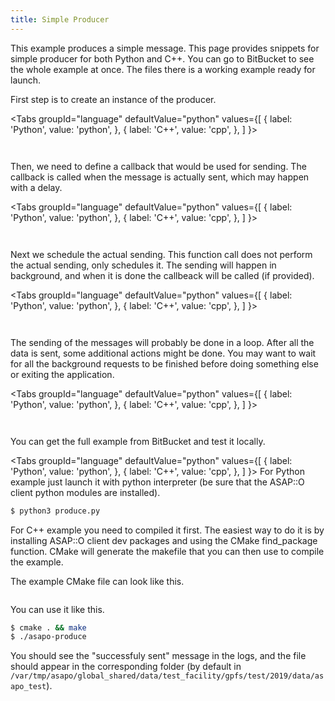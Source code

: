 ```yaml
---
title: Simple Producer
---
```




This example produces a simple message. This page provides snippets for simple producer for both Python and C++. You can go to BitBucket to see the whole example at once. The files there is a working example ready for launch.

First step is to create an instance of the producer.

<Tabs
  groupId="language"
  defaultValue="python"
  values={[
    { label: 'Python', value: 'python', },
    { label: 'C++', value: 'cpp', },
  ]
}>
<TabItem value="python">

```python content="./versioned_examples/version-22.03.0/python/produce.py" snippetTag="create"
```

</TabItem>

<TabItem value="cpp">

```cpp content="./versioned_examples/version-22.03.0/cpp/produce.cpp" snippetTag="create"
```

</TabItem>
</Tabs>

Then, we need to define a callback that would be used for sending. The callback is called when the message is actually sent, which may happen with a delay.

<Tabs
  groupId="language"
  defaultValue="python"
  values={[
    { label: 'Python', value: 'python', },
    { label: 'C++', value: 'cpp', },
  ]
}>
<TabItem value="python">

```python content="./versioned_examples/version-22.03.0/python/produce.py" snippetTag="callback"
```

</TabItem>

<TabItem value="cpp">

```cpp content="./versioned_examples/version-22.03.0/cpp/produce.cpp" snippetTag="callback"
```

</TabItem>
</Tabs>

Next we schedule the actual sending. This function call does not perform the actual sending, only schedules it. The sending will happen in background, and when it is done the callbeack will be called (if provided).

<Tabs
  groupId="language"
  defaultValue="python"
  values={[
    { label: 'Python', value: 'python', },
    { label: 'C++', value: 'cpp', },
  ]
}>
<TabItem value="python">

```python content="./versioned_examples/version-22.03.0/python/produce.py" snippetTag="send"
```

</TabItem>

<TabItem value="cpp">

```cpp content="./versioned_examples/version-22.03.0/cpp/produce.cpp" snippetTag="send"
```

</TabItem>
</Tabs>

The sending of the messages will probably be done in a loop. After all the data is sent, some additional actions might be done. You may want to wait for all the background requests to be finished before doing something else or exiting the application.

<Tabs
  groupId="language"
  defaultValue="python"
  values={[
    { label: 'Python', value: 'python', },
    { label: 'C++', value: 'cpp', },
  ]
}>
<TabItem value="python">

```python content="./versioned_examples/version-22.03.0/python/produce.py" snippetTag="finish"
```

</TabItem>

<TabItem value="cpp">

```cpp content="./versioned_examples/version-22.03.0/cpp/produce.cpp" snippetTag="finish"
```

</TabItem>
</Tabs>

You can get the full example from BitBucket and test it locally.

<Tabs
  groupId="language"
  defaultValue="python"
  values={[
    { label: 'Python', value: 'python', },
    { label: 'C++', value: 'cpp', },
  ]
}>
<TabItem value="python">
For Python example just launch it with python interpreter (be sure that the ASAP::O client python modules are installed).

```bash
$ python3 produce.py
```

</TabItem>

<TabItem value="cpp">
For C++ example you need to compiled it first. The easiest way to do it is by installing ASAP::O client dev packages and using the CMake find_package function. CMake will generate the makefile that you can then use to compile the example.

The example CMake file can look like this.

```cmake content="./versioned_examples/version-22.03.0/cpp/CMakeLists.txt" snippetTag="#producer"
```

You can use it like this.

```bash
$ cmake . && make
$ ./asapo-produce
```

</TabItem>
</Tabs>

You should see the "successfuly sent" message in the logs, and the file should appear in the corresponding folder (by default in ```/var/tmp/asapo/global_shared/data/test_facility/gpfs/test/2019/data/asapo_test```).
